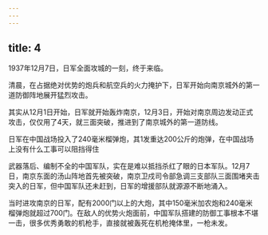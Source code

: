 ```yaml
---
---
---
```

title: 4
---



1937年12月7日，日军全面攻城的一刻，终于来临。

清晨，在占据绝对优势的炮兵和航空兵的火力掩护下，日军开始向南京城外的第一道防御阵地展开猛烈攻击。

其实从12月1日开始，日军就开始轰炸南京，12月3日，开始对南京周边发动正式攻击，仅仅用了4天，就三面突破，推进到了南京城外的第一道防线。

日军在中国战场投入了240毫米榴弹炮，其1发重达200公斤的炮弹，在中国战场上没有什么工事可以阻挡得住



武器落后、编制不全的中国军队，实在是难以抵挡杀红了眼的日本军队。12月7日，南京东面的汤山阵地首先被突破，南京卫戍司令部急调三支部队三面围堵夹击突入的日军，但中国军队还未赶到，日军的增援部队就源源不断地涌入。

当时进攻南京的日军，配有2000门以上的大炮，其中150毫米加农炮和240毫米榴弹炮就超过700门。在敌人的优势火炮面前，中国军队搭建的防御工事根本不堪一击，很多优秀勇敢的机枪手，直接就被轰死在机枪掩体里，一枪未发。